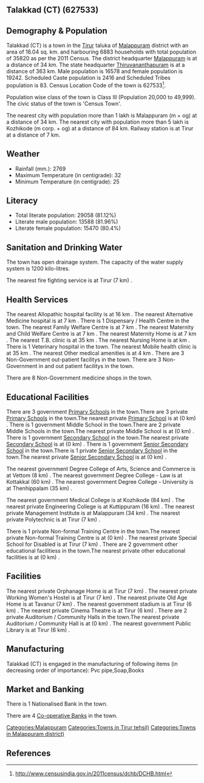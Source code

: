 {{Infobox settlement
| name=Talakkad (CT)
| native_name=
| native_name_lang=
| other_name=
| nickname=
| settlement_type=Town
| image_skyline=
| image_alt=
| image_caption=
| pushpin_map=India Kerala
| pushpin_label_position=right
| pushpin_map_alt=
| pushpin_map_caption=Location in Kerala, India
| latd=
| latm=
| lats=
| latNS=
| longd=
| longm=
| longs=
| longEW=
| coordinates_display=inline,title
| subdivision_type=Country
| subdivision_name={{flag|India}}
| subdivision_type1=[[States and territories of India|State]]
| subdivision_name1=Kerala 
| subdivision_type2=[[List of districts of India|District]]
| subdivision_name2=Malappuram
| subdivision_type3=Tahsil
| subdivision_name3=Tirur
| website=
| established_title=<!-- Established -->
| established_date=
| founder=
| named_for=
| government_type=
| governing_body=
| unit_pref=Metric
| area_footnotes=
| area_rank=
| area_total_km2=16.04
| elevation_footnotes=
| elevation_m=
| population_total=35820
| population_as_of=2011
| population_rank=
| population_density_km2=2233
| population_demonym=
| population_footnotes=
| demographics_type1=Languages=
| demographics1_title1=Official=
| demographics1_info1=[[Malayalam language|Malayalam]]
| timezone1=[[Indian Standard Time|IST]]
| utc_offset1==+5:30
| postal_code_type=[[Postal Index Number|PIN]]
| postal_code=
| area_code_type=Telephone code
| area_code=
| registration_plate=
| blank1_name_sec1=Nearest city
| blank1_info_sec1=[[Malappuram (m + og)]]
| blank2_name_sec1=[[Human sex ratio|Sex ratio]]
| blank2_info_sec1=1160
| blank3_name_sec1=Literacy
| blank3_info_sec1=81.12%
| blank1_name_sec2=[[2011 Census of India|2011 census]] code
| blank1_info_sec2=627533
| footnotes=
}}

== Talakkad (CT) (627533) ==

== Demography & Population ==

Talakkad (CT) is a town in the [[Tirur]] taluka of [[Malappuram]] district with an area of 16.04 sq. km. and harbouring 6883 households with total population of 35820 as per the 2011 Census. The district headquarter [[Malappuram]] is at a distance of 34 km. The state headquarter [[Thiruvananthapuram]] is at a distance of 363 km. Male population is 16578 and female population is 19242. Scheduled Caste population is 2416 and Scheduled Tribes population is 83. Census Location Code of the town is 627533<ref>http://www.censusindia.gov.in/2011census/dchb/DCHB.html</ref>.

Population wise class of the town is Class III (Population 20,000 to 49,999).
The civic status of the town is 'Census Town'.

The nearest city with population more than 1 lakh is Malappuram (m + og) at a distance of 34 km. The nearest city with population more than 5 lakh is Kozhikode (m corp. + og) at a distance of 84 km. Railway station is at Tirur at a distance of 7 km.


== Weather ==  
* Rainfall (mm.): 2769 
* Maximum Temperature (in centigrade): 32
* Minimum Temperature (in centigrade): 25


== Literacy ==  
* Total literate population: 29058 (81.12%)
* Literate male population: 13588 (81.96%)
* Literate female population: 15470 (80.4%)


== Sanitation and Drinking Water ==  
The town has open drainage system.
The capacity of the water supply system is 1200 kilo-litres.

The nearest fire fighting service is at Tirur (7 km) .


== Health Services ==
The nearest Allopathic hospital facility is at 16 km .
The nearest Alternative Medicine hospital is at 7 km .
There is 1 Dispensary / Health Centre in the town.
The nearest Family Welfare Centre is at 7 km .
The nearest Maternity and Child Welfare Centre is at 7 km .
The nearest Maternity Home is at 7 km .
The nearest T.B. clinic is at 35 km .
The nearest Nursing Home is at  km .
There is 1 Veterinary hospital in the town.
The nearest Mobile health clinic is at 35 km .
The nearest Other medical amenities is at 4 km .
There are 3 Non-Government out-patient facilitys in the town.
There are 3 Non-Government in and out patient facilitys in the town.

There are 8 Non-Government medicine shops in the town.


== Educational Facilities ==
There are 3 government [[Primary School]]s in the town.There are 3 private [[Primary School]]s in the town.The nearest private [[Primary School]] is at  (0 km) .
There is 1 government Middle School in the town.There are 2 private Middle Schools in the town.The nearest private Middle School is at  (0 km) .
There is 1 government [[Secondary School]] in the town.The nearest private [[Secondary School]] is at  (0 km) .
There is 1 government [[Senior Secondary School]] in the town.There is 1 private [[Senior Secondary School]] in the town.The nearest private [[Senior Secondary School]] is at  (0 km) .
 
 
 
 
 
The nearest government Degree College of Arts, Science and Commerce is at Vettom (8 km) .
The nearest government Degree College - Law is at Kottakkal  (60 km) .
The nearest government Degree College - University is at Thenhippalam (35 km) .
 
The nearest government Medical College is at Kozhikode (84 km) .
The nearest private Engineering College is at Kuttippuram (16 km) .
The nearest private Management Institute is at Malappuram (34 km) .
The nearest private Polytechnic is at Tirur (7 km) .
 
There is 1 private Non-formal Training Centre in the town.The nearest private Non-formal Training Centre is at  (0 km) .
The nearest private Special School for Disabled is at Tirur (7 km) .
There are 2 government other educational facilitiess in the town.The nearest private other educational facilities is at  (0 km) .


== Facilities ==
The nearest private Orphanage Home is at Tirur (7 km) .
The nearest private Working Women's Hostel is at Tirur (7 km) .
The nearest private Old Age Home is at Tavanur (7 km) .
The nearest government stadium is at Tirur (6 km) .
The nearest private Cinema Theatre is at Tirur (6 km) .
There are 2 private Auditorium / Community Halls in the town.The nearest private Auditorium / Community Hall is at  (0 km) .
The nearest government Public Library is at Tirur (6 km) .


== Manufacturing ==
Talakkad (CT) is engaged in the manufacturing of following items (in decreasing order of importance): Pvc pipe,Soap,Books


== Market and Banking ==
There is 1 Nationalised Bank in the town.

There are 4 [[Co-operative Bank]]s in the town.




[[Categories:Malappuram]]
[[Categories:Towns in Tirur tehsil)]]
[[Categories:Towns in Malappuram district)]]


== References ==
{{Reflist}}


